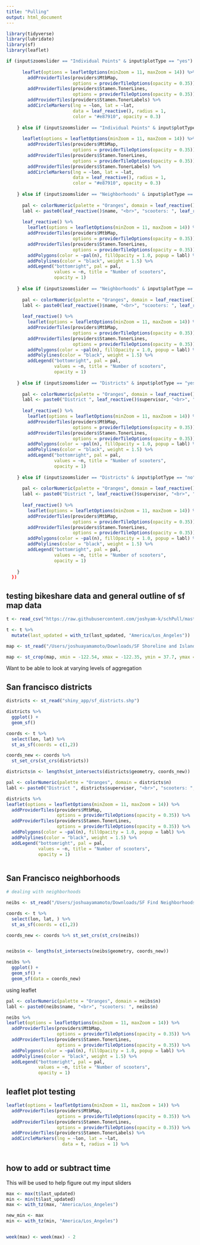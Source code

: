 ```yaml
---
title: "Pulling"
output: html_document
---
```


```r
library(tidyverse)
library(lubridate)
library(sf)
library(leaflet)
```

```r
if (input$zoomslider == "Individual Points" & input$plotType == "yes") {
      
      leaflet(options = leafletOptions(minZoom = 11, maxZoom = 14)) %>% 
        addProviderTiles(providers$MtbMap,
                         options = providerTileOptions(opacity = 0.35)) %>%
        addProviderTiles(providers$Stamen.TonerLines,
                         options = providerTileOptions(opacity = 0.35)) %>% 
        addProviderTiles(providers$Stamen.TonerLabels) %>% 
        addCircleMarkers(lng = ~lon, lat = ~lat,
                         data = leaf_reactive(), radius = 1,
                         color = "#e87910", opacity = 0.3)
      
    } else if (input$zoomslider == "Individual Points" & input$plotType == "no") {
      
      leaflet(options = leafletOptions(minZoom = 11, maxZoom = 14)) %>% 
        addProviderTiles(providers$MtbMap,
                         options = providerTileOptions(opacity = 0.35)) %>%
        addProviderTiles(providers$Stamen.TonerLines,
                         options = providerTileOptions(opacity = 0.35)) %>% 
        addProviderTiles(providers$Stamen.TonerLabels) %>% 
        addCircleMarkers(lng = ~lon, lat = ~lat,
                         data = leaf_reactive(), radius = 1,
                         color = "#e87910", opacity = 0.3)
      
    } else if (input$zoomslider == "Neighborhoods" & input$plotType == "yes") {
      
      pal <- colorNumeric(palette = "Oranges", domain = leaf_reactive()$n)
      labl <- paste0(leaf_reactive()$name, "<br>", "scooters: ", leaf_reactive()$n)
      
      leaf_reactive() %>% 
        leaflet(options = leafletOptions(minZoom = 11, maxZoom = 14)) %>% 
        addProviderTiles(providers$MtbMap,
                         options = providerTileOptions(opacity = 0.35)) %>%
        addProviderTiles(providers$Stamen.TonerLines,
                         options = providerTileOptions(opacity = 0.35)) %>% 
        addPolygons(color = ~pal(n), fillOpacity = 1.0, popup = labl) %>% 
        addPolylines(color = "black", weight = 1.5) %>% 
        addLegend("bottomright", pal = pal, 
                  values = ~n, title = "Number of scooters",
                  opacity = 1)
    
    } else if (input$zoomslider == "Neighborhoods" & input$plotType == "no") {
      
      pal <- colorNumeric(palette = "Oranges", domain = leaf_reactive()$n)
      labl <- paste0(leaf_reactive()$name, "<br>", "scooters: ", leaf_reactive()$n)
      
      leaf_reactive() %>% 
        leaflet(options = leafletOptions(minZoom = 11, maxZoom = 14)) %>% 
        addProviderTiles(providers$MtbMap,
                         options = providerTileOptions(opacity = 0.35)) %>%
        addProviderTiles(providers$Stamen.TonerLines,
                         options = providerTileOptions(opacity = 0.35)) %>% 
        addPolygons(color = ~pal(n), fillOpacity = 1.0, popup = labl) %>% 
        addPolylines(color = "black", weight = 1.5) %>% 
        addLegend("bottomright", pal = pal, 
                  values = ~n, title = "Number of scooters",
                  opacity = 1)
      
    } else if (input$zoomslider == "Districts" & input$plotType == "yes") {
      
      pal <- colorNumeric(palette = "Oranges", domain = leaf_reactive()$n)
      labl <- paste0("District ", leaf_reactive()$supervisor, "<br>", "scooters: ", leaf_reactive()$n)
      
      leaf_reactive() %>% 
        leaflet(options = leafletOptions(minZoom = 11, maxZoom = 14)) %>% 
        addProviderTiles(providers$MtbMap,
                         options = providerTileOptions(opacity = 0.35)) %>%
        addProviderTiles(providers$Stamen.TonerLines,
                         options = providerTileOptions(opacity = 0.35)) %>% 
        addPolygons(color = ~pal(n), fillOpacity = 1.0, popup = labl) %>% 
        addPolylines(color = "black", weight = 1.5) %>% 
        addLegend("bottomright", pal = pal, 
                  values = ~n, title = "Number of scooters",
                  opacity = 1)
      
    } else if (input$zoomslider == "Districts" & input$plotType == "no") {
      
      pal <- colorNumeric(palette = "Oranges", domain = leaf_reactive()$n)
      labl <- paste0("District ", leaf_reactive()$supervisor, "<br>", "scooters: ", leaf_reactive()$n)
      
      leaf_reactive() %>% 
        leaflet(options = leafletOptions(minZoom = 11, maxZoom = 14)) %>% 
        addProviderTiles(providers$MtbMap,
                         options = providerTileOptions(opacity = 0.35)) %>%
        addProviderTiles(providers$Stamen.TonerLines,
                         options = providerTileOptions(opacity = 0.35)) %>% 
        addPolygons(color = ~pal(n), fillOpacity = 1.0, popup = labl) %>% 
        addPolylines(color = "black", weight = 1.5) %>% 
        addLegend("bottomright", pal = pal, 
                  values = ~n, title = "Number of scooters",
                  opacity = 1)
      
    }
  })
```


## testing bikeshare data and general outline of sf map data

```r
t <- read_csv("https://raw.githubusercontent.com/joshyam-k/schPull/master/data-folder/lime.csv")

t <- t %>% 
  mutate(last_updated = with_tz(last_updated, "America/Los_Angeles"))

map <- st_read("/Users/joshuayamamoto/Downloads/SF Shoreline and Islands/geo_export_f07717d3-0581-4d32-ae60-c9b2f961271a.shp")

map <- st_crop(map, xmin = -122.54, xmax = -122.35, ymin = 37.7, ymax = 37.83)


```

Want to be able to look at varying levels of aggregation

## San francisco districts

```r
districts <- st_read("shiny_app/sf_districts.shp")

districts %>% 
  ggplot() +
  geom_sf()

coords <- t %>% 
  select(lon, lat) %>%
  st_as_sf(coords = c(1,2))

coords_new <- coords %>% 
  st_set_crs(st_crs(districts))

districts$n <- lengths(st_intersects(districts$geometry, coords_new))

pal <- colorNumeric(palette = "Oranges", domain = districts$n)
labl <- paste0("District ", districts$supervisor, "<br>", "scooters: ", districts$n)

districts %>% 
leaflet(options = leafletOptions(minZoom = 11, maxZoom = 14)) %>% 
  addProviderTiles(providers$MtbMap,
                   options = providerTileOptions(opacity = 0.35)) %>%
  addProviderTiles(providers$Stamen.TonerLines,
                   options = providerTileOptions(opacity = 0.35)) %>% 
  addPolygons(color = ~pal(n), fillOpacity = 1.0, popup = labl) %>% 
  addPolylines(color = "black", weight = 1.5) %>% 
  addLegend("bottomright", pal = pal, 
            values = ~n, title = "Number of scooters",
            opacity = 1)



```


## San Francisco neighborhoods

```r

# dealing with neighborhoods

neibs <- st_read("/Users/joshuayamamoto/Downloads/SF Find Neighborhoods/geo_export_9c547e56-21de-452a-96e8-e273dc0528f1.shp")

coords <- t %>% 
  select(lon, lat, ) %>%
  st_as_sf(coords = c(1,2))

coords_new <- coords %>% st_set_crs(st_crs(neibs))


neibs$n <- lengths(st_intersects(neibs$geometry, coords_new))

neibs %>% 
  ggplot() +
  geom_sf() +
  geom_sf(data = coords_new)
```

using leaflet

```r
pal <- colorNumeric(palette = "Oranges", domain = neibs$n)
labl <- paste0(neibs$name, "<br>", "scooters: ", neibs$n)

neibs %>% 
leaflet(options = leafletOptions(minZoom = 11, maxZoom = 14)) %>% 
  addProviderTiles(providers$MtbMap,
                   options = providerTileOptions(opacity = 0.35)) %>%
  addProviderTiles(providers$Stamen.TonerLines,
                   options = providerTileOptions(opacity = 0.35)) %>% 
  addPolygons(color = ~pal(n), fillOpacity = 1.0, popup = labl) %>% 
  addPolylines(color = "black", weight = 1.5) %>% 
  addLegend("bottomright", pal = pal, 
            values = ~n, title = "Number of scooters",
            opacity = 1)
```


## leaflet plot testing

```r
leaflet(options = leafletOptions(minZoom = 11, maxZoom = 14)) %>% 
  addProviderTiles(providers$MtbMap,
                   options = providerTileOptions(opacity = 0.35)) %>%
  addProviderTiles(providers$Stamen.TonerLines,
                   options = providerTileOptions(opacity = 0.35)) %>% 
  addProviderTiles(providers$Stamen.TonerLabels) %>% 
  addCircleMarkers(lng = ~lon, lat = ~lat,
                     data = t, radius = 1) %>% 
 
```

## how to add or subtract time

This will be used to help figure out my input sliders

```r
max <- max(t$last_updated)
min <- min(t$last_updated)
max <- with_tz(max, "America/Los_Angeles")

new_min <- max
min <- with_tz(min, "America/Los_Angeles")


week(max) <- week(max) - 2




```


